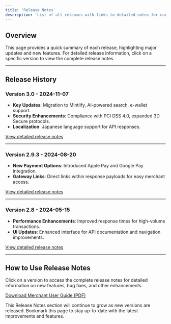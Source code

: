 ```yaml
---
title: 'Release Notes'
description: 'List of all releases with links to detailed notes for each version.'
---
```


## **Overview**

This page provides a quick summary of each release, highlighting major updates and new features. For detailed release information, click on a specific version to view the complete release notes.

---

## **Release History**

### Version 3.0 - 2024-11-07
- **Key Updates**: Migration to Mintlify, AI-powered search, e-wallet support.
- **Security Enhancements**: Compliance with PCI DSS 4.0, expanded 3D Secure protocols.
- **Localization**: Japanese language support for API responses.

[View detailed release notes](./release-notes/version-3.0)

---

### Version 2.9.3 - 2024-08-20
- **New Payment Options**: Introduced Apple Pay and Google Pay integration.
- **Gateway Links**: Direct links within response payloads for easy merchant access.

[View detailed release notes](./release-notes/version-2.9.3)

---

### Version 2.8 - 2024-05-15
- **Performance Enhancements**: Improved response times for high-volume transactions.
- **UI Updates**: Enhanced interface for API documentation and navigation improvements.

[View detailed release notes](./release-notes/version-2.8)

---

## **How to Use Release Notes**

Click on a version to access the complete release notes for detailed information on new features, bug fixes, and other enhancements.

[Download Merchant User Guide (PDF)](/static/downloads/PO-MerchantUserGuide-EN.pdf)

<Note>
  This Release Notes section will continue to grow as new versions are released. Bookmark this page to stay up-to-date with the latest improvements and features.
</Note>
</fileContent>
</invoke>